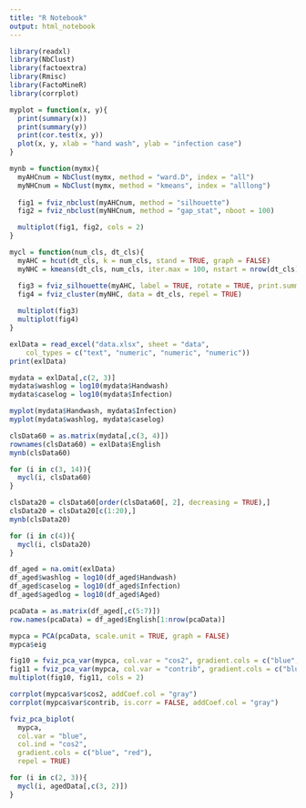 ---
title: "R Notebook"
output: html_notebook
---

```{r}
library(readxl)
library(NbClust)
library(factoextra)
library(Rmisc)
library(FactoMineR)
library(corrplot)

myplot = function(x, y){
  print(summary(x))
  print(summary(y))
  print(cor.test(x, y))
  plot(x, y, xlab = "hand wash", ylab = "infection case")
}

mynb = function(mymx){
  myAHCnum = NbClust(mymx, method = "ward.D", index = "all")
  myNHCnum = NbClust(mymx, method = "kmeans", index = "alllong")
  
  fig1 = fviz_nbclust(myAHCnum, method = "silhouette")
  fig2 = fviz_nbclust(myNHCnum, method = "gap_stat", nboot = 100)

  multiplot(fig1, fig2, cols = 2)
}

mycl = function(num_cls, dt_cls){
  myAHC = hcut(dt_cls, k = num_cls, stand = TRUE, graph = FALSE)
  myNHC = kmeans(dt_cls, num_cls, iter.max = 100, nstart = nrow(dt_cls))

  fig3 = fviz_silhouette(myAHC, label = TRUE, rotate = TRUE, print.summary = FALSE)
  fig4 = fviz_cluster(myNHC, data = dt_cls, repel = TRUE)
  
  multiplot(fig3)
  multiplot(fig4)
}
```


```{r}
exlData = read_excel("data.xlsx", sheet = "data", 
    col_types = c("text", "numeric", "numeric", "numeric"))
print(exlData)

mydata = exlData[,c(2, 3)]
mydata$washlog = log10(mydata$Handwash)
mydata$caselog = log10(mydata$Infection)

myplot(mydata$Handwash, mydata$Infection)
myplot(mydata$washlog, mydata$caselog)
```


```{r}
clsData60 = as.matrix(mydata[,c(3, 4)])
rownames(clsData60) = exlData$English
mynb(clsData60)

for (i in c(3, 14)){
  mycl(i, clsData60)
}
```

```{r}
clsData20 = clsData60[order(clsData60[, 2], decreasing = TRUE),]
clsData20 = clsData20[c(1:20),]
mynb(clsData20)

for (i in c(4)){
  mycl(i, clsData20)
}
```

```{r}
df_aged = na.omit(exlData)
df_aged$washlog = log10(df_aged$Handwash)
df_aged$caselog = log10(df_aged$Infection)
df_aged$agedlog = log10(df_aged$Aged)

pcaData = as.matrix(df_aged[,c(5:7)])
row.names(pcaData) = df_aged$English[1:nrow(pcaData)]
```

```{r}
mypca = PCA(pcaData, scale.unit = TRUE, graph = FALSE)
mypca$eig
```

```{r}
fig10 = fviz_pca_var(mypca, col.var = "cos2", gradient.cols = c("blue", "red"), repel = TRUE)
fig11 = fviz_pca_var(mypca, col.var = "contrib", gradient.cols = c("blue", "red"), repel = TRUE)
multiplot(fig10, fig11, cols = 2)
```

```{r}
corrplot(mypca$var$cos2, addCoef.col = "gray")
corrplot(mypca$var$contrib, is.corr = FALSE, addCoef.col = "gray")
```

```{r}
fviz_pca_biplot(
  mypca,
  col.var = "blue",
  col.ind = "cos2",
  gradient.cols = c("blue", "red"),
  repel = TRUE)
```


```{r}
for (i in c(2, 3)){
  mycl(i, agedData[,c(3, 2)])
}
```